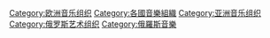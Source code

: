 [[Category:欧洲音乐组织|Category:欧洲音乐组织]]
[[Category:各國音樂組織|Category:各國音樂組織]]
[[Category:亚洲音乐组织|Category:亚洲音乐组织]]
[[Category:俄罗斯艺术组织|Category:俄罗斯艺术组织]]
[[Category:俄羅斯音樂|Category:俄羅斯音樂]]
